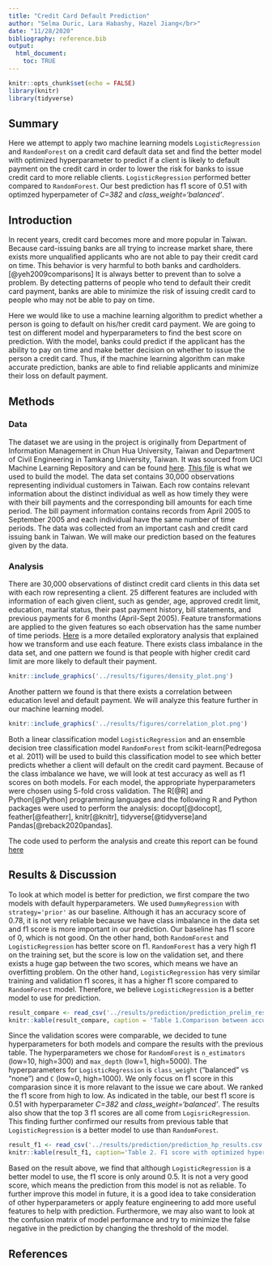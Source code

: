 ```yaml
---
title: "Credit Card Default Prediction"
author: "Selma Duric, Lara Habashy, Hazel Jiang</br>"
date: "11/28/2020"
bibliography: reference.bib
output: 
  html_document:
    toc: TRUE
---
```


```r
knitr::opts_chunk$set(echo = FALSE)
library(knitr)
library(tidyverse)
```

## Summary

Here we attempt to apply two machine learning models `LogisticRegression` and `RandomForest` on a credit card default data set and find the better model with optimized hyperparameter to predict if a client is likely to default payment on the credit card in order to lower the risk for banks to issue credit card to more reliable clients. `LogisticRegression` performed better compared to `RandomForest`. Our best prediction has f1 score of 0.51 with optimzed hyperpameter of *C=382* and *class_weight='balanced'*.

## Introduction

In recent years, credit card becomes more and more popular in Taiwan. Because card-issuing banks are all trying to increase market share, there exists more unqualified applicants who are not able to pay their credit card on time. This behavior is very harmful to both banks and cardholders.[@yeh2009comparisons] It is always better to prevent than to solve a problem. By detecting patterns of people who tend to default their credit card payment, banks are able to minimize the risk of issuing credit card to people who may not be able to pay on time.

Here we would like to use a machine learning algorithm to predict whether a person is going to default on his/her credit card payment. We are going to test on different model and hyperparameters to find the best score on prediction. With the model, banks could predict if the applicant has the ability to pay on time and make better decision on whether to issue the person a credit card. Thus, if the machine learning algorithm can make accurate prediction, banks are able to find reliable applicants and minimize their loss on default payment. 

## Methods

### Data

The dataset we are using in the project is originally from Department of Information Management in Chun Hua University, Taiwan and Department of Civil Engineering in Tamkang University, Taiwan. It was sourced from UCI Machine Learning Repository and can be found [here](http://archive.ics.uci.edu/ml/datasets/default+of+credit+card+clients#). [This file](http://archive.ics.uci.edu/ml/machine-learning-databases/00350/default%20of%20credit%20card%20clients.xls) is what we used to build the model. The data set contains 30,000 observations representing individual customers in Taiwan. Each row contains relevant information about the distinct individual as well as how timely they were with their bill payments and the corresponding bill amounts for each time period. The bill payment information contains records from April 2005 to September 2005 and each individual have the same number of time periods. The data was collected from an important cash and credit card issuing bank in Taiwan. We will make our prediction based on the features given by the data.

### Analysis

There are 30,000 observations of distinct credit card clients in this data set with each row representing a client. 25 different features are included with information of each given client, such as gender, age, approved credit limit, education, marital status, their past payment history, bill statements, and previous payments for 6 months (April-Sept 2005). Feature transformations are applied to the given features so each observation has the same number of time periods. [Here](https://github.com/UBC-MDS/DSCI522_group_12/blob/main/src/project_eda.md) is a more detailed exploratory analysis that explained how we transform and use each feature. There exists class imbalance in the data set, and one pattern we found is that people with higher credit card limit are more likely to default their payment.    


```r
knitr::include_graphics('../results/figures/density_plot.png')
```

Another pattern we found is that there exists a correlation between education level and default payment. We will analyze this feature further in our machine learning model.

```r
knitr::include_graphics('../results/figures/correlation_plot.png')
```

Both a linear classification model `LogisticRegression` and an ensemble decision tree classification model `RandomForest` from scikit-learn(Pedregosa et al. 2011) will be used to build this classification model to see which better predicts whether a client will default on the credit card payment. Because of the class imbalance we have, we will look at test accuracy as well as f1 scores on both models. For each model, the appropriate hyperparameters were chosen using 5-fold cross validation. The R[@R] and Python[@Python] programming languages and the following R and Python packages were used to perform the analysis: docopt[@docopt], feather[@featherr], knitr[@knitr], tidyverse[@tidyverse]and Pandas[@reback2020pandas].

The code used to perform the analysis and create this report can be found [here](https://github.com/UBC-MDS/DSCI522_group_12/tree/main/src)

## Results & Discussion

To look at which model is better for prediction, we first compare the two models with default hyperparameters. We used `DummyRegression` with `strategy='prior'` as our baseline. Although it has an accuracy score of 0.78, it is not very reliable because we have class imbalance in the data set and f1 score is more important in our prediction. Our baseline has f1 score of 0, which is not good. On the other hand, both `RandomForest` and `LogisticRegression` has better score on f1. `RandomForest` has a very high f1 on the training set, but the score is low on the validation set, and there exists a huge gap between the two scores, which means we have an overfitting problem. On the other hand, `LogisticRegression` has very similar training and validation f1 scores, it has a higher f1 score compared to `RandomForest` model. Therefore, we believe `LogisticRegression` is a better model to use for prediction.

```r
result_compare <- read_csv('../results/prediction/prediction_prelim_results.csv')
knitr::kable(result_compare, caption = 'Table 1.Comparison between accuracy and f1 with default hyperparameters for each model ')
```

Since the validation scores were comparable, we decided to tune hyperparameters for both models and compare the results with the previous table. The hyperparameters we chose for `RandomForest` is `n_estimators` (low=10, high=300) and `max_depth` (low=1, high=5000). The hyperparameters for `LogisticRegression` is `class_weight` ("balanced" vs "none") and `C` (low=0, high=1000). We only focus on f1 score in this comparasion since it is more relavant to the issue we care about. We ranked the f1 score from high to low. As indicated in the table, our best f1 score is 0.51 with hyperparameter *C=382* and *class_weight='balanced'*. The results also show that the top 3 f1 scores are all come from `LogisricRegression`. This finding further confirmed our results from previous table that `LogisticRegression` is a better model to use than `RandomForest`. 

```r
result_f1 <- read_csv('../results/prediction/prediction_hp_results.csv')
knitr::kable(result_f1, caption='Table 2. F1 score with optimized hyperpamaters for each model')
```
Based on the result above, we find that although `LogisticRegression` is a better model to use, the f1 score is only around 0.5. It is not a very good score, which means the prediction from this model is not as reliable. To further improve this model in future, it is a good idea to take consideration of other hyperparameters or apply feature engineering to add more useful features to help with prediction. Furthermore, we may also want to look at the confusion matrix of model performance and try to minimize the false negative in the prediction by changing the threshold of the model.


## References
